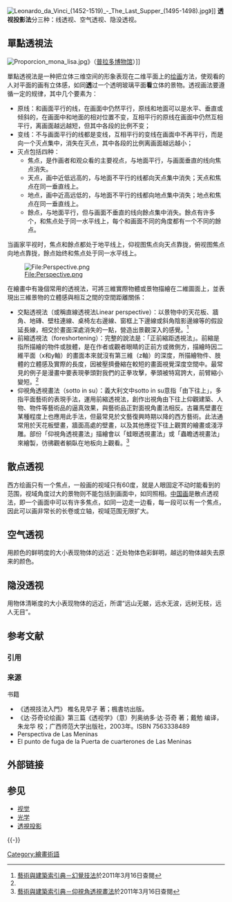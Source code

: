 {{Otheruses}}
[[File:Leonardo_da_Vinci_(1452-1519)_-_The_Last_Supper_(1495-1498).jpg|thumb]]》]]
'''透视投影法'''分三种：线透视、空气透视、隐没透视。

==單點透視法==

[[File:Proporcion_mona_lisa.jpg|thumb]]》（[[普拉多博物馆|普拉多博物馆]]）]]
 
單點透視法是一种把立体三维空间的形象表现在二维平面上的[[绘画|绘画]]方法，使观看的人对平面的画有立体感，如同'''透'''过一个透明玻璃平面'''看'''立体的景物。透视画法要遵循一定的规律，其中几个要素为：

*原线：和画面平行的线，在画面中仍然平行，原线和地面可以是水平、垂直或倾斜的，在画面中和地面的相对位置不变，互相平行的原线在画面中仍然互相平行，离画面越远越短，但其中各段的比例不变；
*变线：不与画面平行的线都是变线，互相平行的变线在画面中不再平行，而是向一个灭点集中，消失在灭点，其中各段的比例离画面越远越小；
*灭点包括四种：
**焦点，是作画者和观众看的主要视点，与地面平行，与画面垂直的线向焦点消失。
**天点，画中近低远高的，与地面不平行的线都向天点集中消失；天点和焦点在同一垂直线上。
**地点，画中近高远低的，与地面不平行的线都向地点集中消失；地点和焦点在同一垂直线上。
**餘点，与地面平行，但与画面不垂直的线向餘点集中消失。餘点有许多个，和焦点处于同一水平线上，每个和画面不同的角度都有一个不同的餘点。

当画家平视时，焦点和餘点都处于地平线上，仰视图焦点向天点靠拢，俯视图焦点向地点靠拢，餘点始终和焦点处于同一水平线上。

[[File:Perspective.png|File:Perspective.png]]

在繪畫中有幾個常用的透視法，可將三維實際物體或景物描繪在二維圖面上，並表現出三維景物的立體感與相互之間的空間距離關係：
* 交點透視法（或稱直線透視法Linear perspective）：以景物中的天花板、牆角、地磚、壁柱連線、桌椅左右邊線、窗框上下邊線或斜角陰影邊線等的假設延長線，相交於畫面深處消失的一點，營造出景觀深入的感覺。<ref name="#1">[http://db1x.sinica.edu.tw/caat/caat_rptcaatc.php?_op=?SUBJECT_ID:300056536 藝術與建築索引典－幻覺技法]{{dead link|date=十月 2017 |bot=InternetArchiveBot }}於2011年3月16日查閱</ref>
* 前縮透視法（foreshortening）：完整的說法是：「正前縮距透視法」。前縮是指所描繪的物件或肢體，是在作者或觀者眼睛的正前方或微側方，描繪時因二維平面（x和y軸）的畫面本來就沒有第三維（z軸）的深度，所描繪物件、肢體的立體感及實際的長度，因被壓擠疊縮在較短的畫面視覺深度空間中。最常見的例子是漫畫中要表現拳頭對我們的正拳攻擊，拳頭被特寫誇大，前臂縮小變短。<ref name="#1"/>
* 仰視角透視畫法（sotto in su）：義大利文中sotto in su意指「由下往上」，多指平面藝術的表現手法，運用前縮透視法，創作出視角由下往上仰觀建築、人物、物件等藝術品的逼真效果，與藝術品正對面視角畫法相反。古羅馬壁畫在某種程度上也應用此手法，但最常見於文藝復興時期以降的西方藝術。此法通常用於天花板壁畫，牆面高處的壁畫，以及其他應從下往上觀賞的繪畫或淺浮雕。部份「仰視角透視畫法」描繪會以「蛙眼透視畫法」或「蟲瞻透視畫法」來繪製，彷彿觀者躺臥在地板向上觀看。<ref>[http://db1x.sinica.edu.tw/caat/caat_rptcaatc.php?_op=?SUBJECT_ID:300056339 藝術與建築索引典－仰視角透視畫法]{{dead link|date=2018年4月 |bot=InternetArchiveBot |fix-attempted=yes }}於2011年3月16日查閱</ref>

==散点透视==
西方绘画只有一个焦点，一般画的视域只有60度，就是人眼固定不动时能看到的范围，视域角度过大的景物则不能包括到画面中，如同照相。[[中国画|中国画]]是散点透视法，即一个画面中可以有许多焦点，如同一边走一边看，每一段可以有一个焦点，因此可以画非常长的长卷或立轴，视域范围无限扩大。

==空气透视==
{{main|空氣透視}}
用颜色的鲜明度的大小表现物体的远近：近处物体色彩鲜明，越远的物体越失去原来的颜色。

==隐没透视==

用物体清晰度的大小表现物体的远近，所谓“远山无皴，远水无波，远树无枝，远人无目”。

== 参考文献 ==
=== 引用 ===
{{Reflist|2}}

=== 来源 ===
;书籍
* 《透視技法入門》 椎名見早子 著；楓書坊出版。
* 《达·芬奇论绘画》第三篇《透视学》（意）列奥纳多·达·芬奇 著；戴勉 编译，朱龙华 校；广西师范大学出版社，2003年。ISBN 7563338489
* Perspectiva de Las Meninas
* El punto de fuga de la Puerta de cuarterones de Las Meninas

== 外部链接 ==
{{Commonscat|Perspective}}

== 参见 ==
* [[视觉|视觉]]
* [[光学|光学]]
* [[透視投影|透視投影]]

{{-}}
{{Painting topics}}

[[Category:繪畫術語|Category:繪畫術語]]